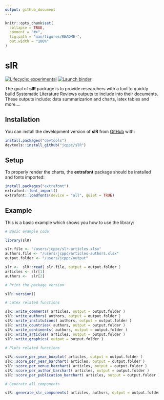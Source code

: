 ```yaml
---
output: github_document
---
```


<!-- README.md is generated from README.Rmd. Please edit that file -->

```r
knitr::opts_chunk$set(
  collapse = TRUE,
  comment = "#>",
  fig.path = "man/figures/README-",
  out.width = "100%"
)
```

# slR

<!-- badges: start -->
[![Lifecycle: experimental](https://img.shields.io/badge/lifecycle-experimental-orange.svg)](https://lifecycle.r-lib.org/articles/stages.html#experimental)
[![Launch binder](https://mybinder.org/badge_logo.svg)](https://mybinder.org/v2/gh/jcppc/slR/main)
<!-- badges: end -->

The goal of **slR** package is to provide researchers with a tool to quickly build Systematic Literature Reviews outputs to include into their documents. These outputs include: data summarizarion and charts, latex tables and more....

## Installation

You can install the development version of **slR** from [GitHub](https://github.com/) with:

```r
install.packages("devtools")
devtools::install_github("jcppc/slR")
```

## Setup

To properly render the charts, the **extrafont** package should be installed and fonts imported:

```r
install.packages("extrafont")
extrafont::font_import()
extrafont::loadfonts(device = "all", quiet = TRUE)
```

## Example

This is a basic example which shows you how to use the library:

```r
# Basic example code

library(slR)

slr.file <- "/users/jcppc/slr-articles.xlsx"
authors.file <- "/users/jcppc/articles-authors.xlsx"
output.folder <- "/users/jcppc/output"

slr <-  slR::read( slr.file, output = output.folder )
articles <- slr[1]
authors <-  slr[2]

# Print the package version

slR::version()

# Latex related functions

slR::write_comments( articles, output = output.folder )
slR::write_authors( authors, output = output.folder )
slR::write_institutions( authors, output = output.folder )
slR::write_countries( authors, output = output.folder )
slR::write_continents( authors, output = output.folder )
slR::write_articles( articles, output = output.folder )
slR::write_graphics( output = output.folder )
 
# Plots related functions

slR::score_per_year_boxplot( articles, output = output.folder )
slR::score_per_year_barchart( articles, output = output.folder )
slR::score_per_venue_barchart( articles, output = output.folder )
slR::score_per_author_barchart( articles, output = output.folder )
slR::score_per_publication_barchart( articles, output = output.folder )

# Generate all components

slR::generate_slr_components( articles, authors, output = output.folder )
  
```
